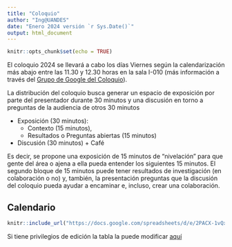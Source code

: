 ```yaml
---
title: "Coloquio"
author: "Ing@UANDES"
date: "Enero 2024 versión `r Sys.Date()`"
output: html_document
---
```


```r
knitr::opts_chunk$set(echo = TRUE)
```

El coloquio 2024 se llevará a cabo los días Viernes según la calendarización más abajo entre las 11.30 y 12.30 horas en la sala I-010 (más información a través del [Grupo de Google del Coloquio](#0)).

La distribución del coloquio busca generar un espacio de exposición por parte del presentador durante 30 minutos y una discusión en torno a preguntas de la audiencia de otros 30 minutos

-   Exposición (30 minutos):
    -   Contexto (15 minutos),
    -   Resultados o Preguntas abiertas (15 minutos)
-   Discusión (30 minutos) + Café

Es decir, se propone una exposición de 15 minutos de "nivelación" para que gente del área o ajena a ella pueda entender los siguientes 15 minutos. El segundo bloque de 15 minutos puede tener resultados de investigación (en colaboración o no) y, también, la presentación preguntas que la discusión del coloquio pueda ayudar a encaminar e, incluso, crear una colaboración.

## Calendario

```r
knitr::include_url("https://docs.google.com/spreadsheets/d/e/2PACX-1vQxLuNTt5Gc0-X-tDFeHx7F4pyk0XvaqQms8LKhNO166aPNdGy121g6WzTEWx1kwMYqZFBHrTS_3zs9/pubhtml?gid=0&amp;single=true&amp;widget=true&amp;headers=false&amp;range=C1:I44")
```

<!-- <iframe style="width: 100%; height: 600px; border: none;" src="https://docs.google.com/spreadsheets/d/e/2PACX-1vQxLuNTt5Gc0-X-tDFeHx7F4pyk0XvaqQms8LKhNO166aPNdGy121g6WzTEWx1kwMYqZFBHrTS_3zs9/pubhtml?gid=0&amp;single=true&amp;widget=true&amp;headers=false&amp;range=C1:I44" width="640" height="480"></iframe> -->

Si tiene privilegios de edición la tabla la puede modificar [aquí](https://docs.google.com/spreadsheets/d/1xaXzWHzmCZqnTsHKeT0qhxaYFKL4I5B6mEdxOUst1cE/edit?usp=sharing)

<!-- <iframe src="https://docs.google.com/spreadsheets/d/e/2PACX-1vQxLuNTt5Gc0-X-tDFeHx7F4pyk0XvaqQms8LKhNO166aPNdGy121g6WzTEWx1kwMYqZFBHrTS_3zs9/pubhtml?gid=0&amp;single=true&amp;widget=true&amp;headers=false"></iframe> -->
